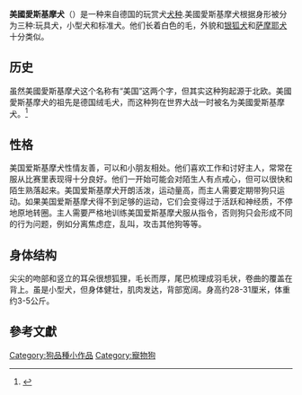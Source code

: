 {{Infobox Dogbreed
<!-- Put article text AFTER this infobox markup. See: -->
<!-- Wikipedia:WikiProject Dog breeds/Templates for more info.-->
| image = American_Eskimo_Dog.jpg
| image_caption = 一只美國愛斯基摩犬
| name = 美國愛斯基摩犬
| altname = 
| 原产国 = [[德国|德国]]
| fcistd = 
| ukcgroup = 
| ukcstd =
}} <!-- End Infobox -->

'''美國愛斯基摩犬'''（{{lang-en|American Eskimo Dog}}）是一种来自德国的玩赏犬[[犬种|犬种]].美國愛斯基摩犬根据身形被分为三种:玩具犬，小型犬和标准犬。他们长着白色的毛，外貌和[[银狐犬|银狐犬]]和[[萨摩耶犬|萨摩耶犬]]十分类似。

==历史==
虽然美國愛斯基摩犬这个名称有“美国”这两个字，但其实这种狗起源于北欧。美國愛斯基摩犬的祖先是德国绒毛犬，而这种狗在世界大战一时被名为美國愛斯基摩犬。<ref> {{Cite book | author = 大卫·阿尔德顿（David·alderton） | title = 名犬 | location = 北京 | publisher = 中国友谊出版公司 | date = 1997·6 | pages = page 39| }} </ref>

== 性格 ==
美国爱斯基摩犬性情友善，可以和小朋友相处。他们喜欢工作和讨好主人，常常在服从比赛里表现得十分良好。他们一开始可能会对陌生人有点戒心，但可以很快和陌生熟落起来。美国爱斯基摩犬开朗活泼，运动量高，而主人需要定期带狗只运动。如果美国爱斯基摩犬得不到足够的运动，它们会变得过于活跃和神经质，不停地原地转圈。主人需要严格地训练美国爱斯基摩犬服从指令，否则狗只会形成不同的行为问题，例如分离焦虑症，乱叫，攻击其他狗等等。

==身体结构==
尖尖的吻部和竖立的耳朵很想狐狸，毛长而厚，尾巴梳理成羽毛状，卷曲的覆盖在背上。虽是小型犬，但身体健壮，肌肉发达，背部宽阔。身高约28-31厘米，体重约3-5公斤。

== 參考文獻 ==
<references/>


{{dog-stub}}

[[Category:狗品種小作品|Category:狗品種小作品]]
[[Category:寵物狗|Category:寵物狗]]